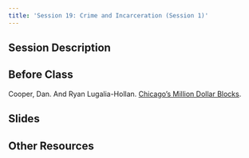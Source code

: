 ```yaml
---
title: 'Session 19: Crime and Incarceration (Session 1)'
---
```


## Session Description

## Before Class

Cooper, Dan. And Ryan Lugalia-Hollan. [Chicago’s Million Dollar Blocks](https://chicagosmilliondollarblocks.com).

## Slides

## Other Resources
